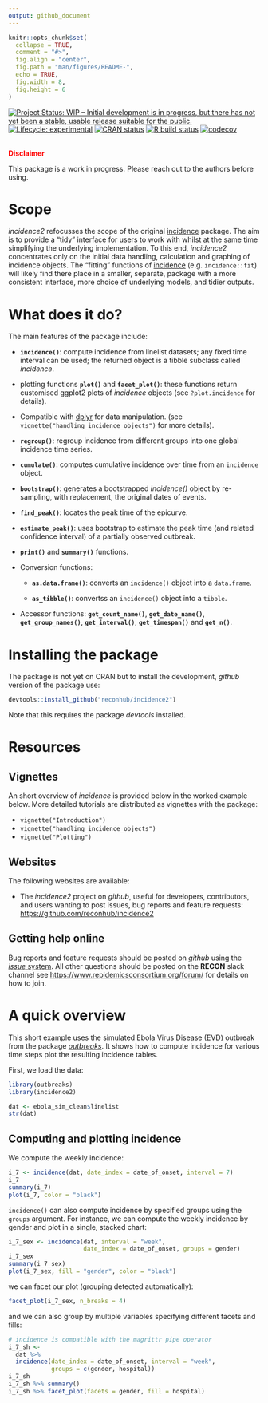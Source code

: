 ```yaml
---
output: github_document
---
```


```r
knitr::opts_chunk$set(
  collapse = TRUE,
  comment = "#>",
  fig.align = "center",
  fig.path = "man/figures/README-",
  echo = TRUE,
  fig.width = 8,
  fig.height = 6
)

```

<!-- badges: start -->
[![Project Status: WIP – Initial development is in progress, but there has not yet been a stable, usable release suitable for the public.](https://www.repostatus.org/badges/latest/wip.svg)](https://www.repostatus.org/#wip)
[![Lifecycle: experimental](https://img.shields.io/badge/lifecycle-experimental-orange.svg)](https://www.tidyverse.org/lifecycle/#experimental)
[![CRAN status](https://www.r-pkg.org/badges/version/incidence2)](https://CRAN.R-project.org/package=incidence2)
[![R build status](https://github.com/reconhub/incidence2/workflows/R-CMD-check/badge.svg)](https://github.com/reconhub/incidence2/actions)
[![codecov](https://codecov.io/gh/reconhub/incidence2/branch/master/graph/badge.svg)](https://codecov.io/gh/reconhub/incidence2)
<!-- badges: end -->

<br>
**<span style="color: red;">Disclaimer</span>**

This package is a work in progress. Please reach out to the
authors before using.


# Scope

*incidence2* refocusses the scope of the original
[incidence](https://github.com/reconhub/incidence) package.  The aim is to
provide a "tidy" interface for users to work with whilst at the same time
simplifying the underlying implementation. To this end, *incidence2* 
concentrates only on the initial data handling, calculation and graphing of 
incidence objects. The "fitting" functions of 
[incidence](https://github.com/reconhub/incidence) (e.g. `incidence::fit`) 
will likely find there place in a smaller, separate, package with a more 
consistent interface, more choice of underlying models, and tidier outputs. 


# What does it do?

The main features of the package include:

- **`incidence()`**: compute incidence from linelist datasets; any fixed
  time interval can be used; the returned object is a tibble subclass called
  *incidence*.

- plotting functions **`plot()`** and **`facet_plot()`**: these functions
  return customised ggplot2 plots of *incidence* objects 
  (see `?plot.incidence` for details).

- Compatible with [dplyr](https://dplyr.tidyverse.org/) for data manipulation.
  (see `vignette("handling_incidence_objects")` for more details).

- **`regroup()`**: regroup incidence from different groups into one global incidence
  time series.

- **`cumulate()`**: computes cumulative incidence over time from an `incidence`
  object.
  
- **`bootstrap()`**: generates a bootstrapped *incidence()* object by re-sampling,
  with replacement, the original dates of events.

- **`find_peak()`**: locates the peak time of the epicurve.

- **`estimate_peak()`**: uses bootstrap to estimate the peak time (and related
  confidence interval) of a partially observed outbreak.
  
- **`print()`** and **`summary()`** functions.

- Conversion functions:
    
    - **`as.data.frame()`**: converts an `incidence()` object into a `data.frame`.
    
    - **`as_tibble()`**: convertss an `incidence()` object into a `tibble`.

- Accessor functions: **`get_count_name()`**, **`get_date_name()`**,
  **`get_group_names()`**, **`get_interval()`**, **`get_timespan()`** and
  **`get_n()`**.


# Installing the package

The package is not yet on CRAN but to install the development, *github* version
of the package use:

```r
devtools::install_github("reconhub/incidence2")
```

Note that this requires the package *devtools* installed.

# Resources

## Vignettes

An short overview of *incidence* is provided below in the worked example below.
More detailed tutorials are distributed as vignettes with the package:

* `vignette("Introduction")`
* `vignette("handling_incidence_objects")`
* `vignette("Plotting")`

## Websites

The following websites are available:

- The *incidence2* project on *github*, useful for developers, contributors, and users wanting to post issues, bug reports and feature requests: <br>
<https://github.com/reconhub/incidence2>

## Getting help online

Bug reports and feature requests should be posted on *github* using the [*issue* system](https://github.com/reconhub/incidence/issues). All other questions
should be posted on the **RECON** slack channel see 
<https://www.repidemicsconsortium.org/forum/> for details on how to join.


# A quick overview

This short example uses the simulated Ebola Virus Disease (EVD) outbreak from
the package [*outbreaks*](https://github.com/reconhub/outbreaks). It shows how
to compute incidence for various time steps plot the resulting incidence tables.

First, we load the data:

```r
library(outbreaks)
library(incidence2)

dat <- ebola_sim_clean$linelist
str(dat)
```

## Computing and plotting incidence

We compute the weekly incidence:

```r
i_7 <- incidence(dat, date_index = date_of_onset, interval = 7)
i_7
summary(i_7)
plot(i_7, color = "black")
```

`incidence()` can also compute incidence by specified groups using the `groups`
argument. For instance, we can compute the weekly incidence by gender and plot
in a single, stacked chart:

```r
i_7_sex <- incidence(dat, interval = "week", 
                     date_index = date_of_onset, groups = gender)
i_7_sex
summary(i_7_sex)
plot(i_7_sex, fill = "gender", color = "black")
```

we can facet our plot (grouping detected automatically):

```r
facet_plot(i_7_sex, n_breaks = 4)
```

and we can also group by multiple variables specifying different facets and 
fills:

```r
# incidence is compatible with the magrittr pipe operator
i_7_sh <- 
  dat %>% 
  incidence(date_index = date_of_onset, interval = "week", 
            groups = c(gender, hospital))
i_7_sh
i_7_sh %>% summary()
i_7_sh %>% facet_plot(facets = gender, fill = hospital)
```


